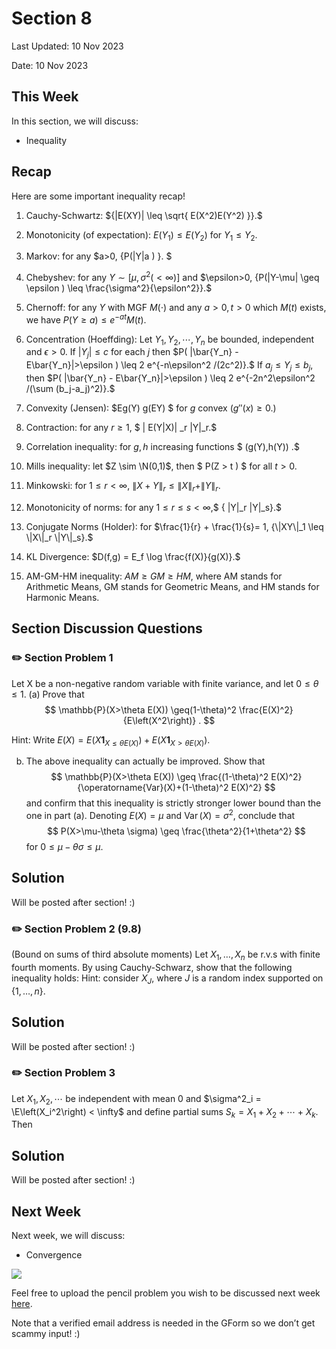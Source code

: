# Section 8 {.unnumbered}

Last Updated: 10 Nov 2023

Date: 10 Nov 2023


## This Week
In this section, we will discuss:

- Inequality


## Recap

Here are some important inequality recap!

1. Cauchy-Schwartz: ${|E(XY)| \leq \sqrt{ E(X^2)E(Y^2) }}.$ 

2. Monotonicity (of expectation): $E(Y_1) \leq E(Y_2)$ for $Y_1\leq Y_2.$

3. Markov: for any $a>0, {P(|Y|\geq a ) \leq \frac{E|Y|}{a} }. $ 

4. Chebyshev: for any $Y\sim [\mu,\sigma^2 (<\infty)]$ and $\epsilon>0, {P(|Y-\mu| \geq \epsilon ) \leq \frac{\sigma^2}{\epsilon^2}}.$

5. Chernoff: for any $Y$ with MGF $M(\cdot)$ and any $a>0,t>0$ which $M(t)$ exists, we have $P(Y\geq a ) \leq e^{-at}M(t).$ 

6. Concentration (Hoeffding): Let $Y_1,Y_2,\cdots,Y_n$ be bounded, independent and $\epsilon>0.$ If $|Y_j|\leq c$ for each $j$ then $P( |\bar{Y_n} - E\bar{Y_n}|>\epsilon ) \leq 2 e^{-n\epsilon^2 /(2c^2)}.$ If $a_j \leq Y_j \leq b_j$, then $P( |\bar{Y_n} - E\bar{Y_n}|>\epsilon ) \leq 2 e^{-2n^2\epsilon^2 /(\sum (b_j-a_j)^2)}.$

7. Convexity (Jensen): $Eg(Y) \geq g(EY) $ for $g$ convex ($g''(x) \geq 0.$)

8. Contraction: for any $r\geq 1$, $ \| E(Y|X)\| _r \leq \|Y\|_r.$

9. Correlation inequality: for $g,h$ increasing functions $ \cor(g(Y),h(Y)) \geq 0.$ 

10. Mills inequality: let $Z \sim \N(0,1)$, then $ P(Z > t ) \leq \frac{\varphi(t)}{t}$ for all $t>0.$

11. Minkowski: for $1\leq r <\infty$, $\|X+Y\|_r \leq \|X\|_r + \|Y\|_r.$

12. Monotonicity of norms: for any $1 \leq r \leq s <\infty$,$ { \|Y\|_r \leq \|Y\|_s}.$ 

13. Conjugate Norms (Holder): for $\frac{1}{r} + \frac{1}{s}= 1, {\|XY\|_1 \leq \|X\|_r \|Y\|_s}.$ 

14. KL Divergence: $D(f,g) = E_f \log \frac{f(X)}{g(X)}.$ 

15. AM-GM-HM inequality: $AM \geq GM \geq HM$, where AM stands for Arithmetic Means, GM stands for Geometric Means, and HM stands for Harmonic Means.



## Section Discussion Questions

### ✏️ Section Problem 1
Let $\mathrm{X}$ be a non-negative random variable with finite variance, and let $0 \leq \theta \leq 1$.
(a) Prove that
$$
\mathbb{P}(X>\theta E(X)) \geq(1-\theta)^2 \frac{E(X)^2}{E\left(X^2\right)} .
$$

Hint: Write $E(X)=E\left(X \mathbf{1}_{X \leq \theta E(X)}\right)+E\left(X \mathbf{1}_{X>\theta E(X)}\right)$.

(b) The above inequality can actually be improved. Show that
$$
\mathbb{P}(X>\theta E(X)) \geq \frac{(1-\theta)^2 E(X)^2}{\operatorname{Var}(X)+(1-\theta)^2 E(X)^2}
$$
and confirm that this inequality is strictly stronger lower bound than the one in part (a). Denoting $E(X)=\mu$ and $\operatorname{Var}(X)=\sigma^2$, conclude that
$$
P(X>\mu-\theta \sigma) \geq \frac{\theta^2}{1+\theta^2}
$$
for $0 \leq \mu-\theta \sigma \leq \mu$.

::: {.callout-tip collapse="true" appearance="simple"}

## Solution 
Will be posted after section! :)
<!--
(a) Following the hint, we write
$$
E(X)=E\left(X \mathbf{1}_{X \leq \theta E(X)}\right)+E\left(X \mathbf{1}_{X>\theta E(X)}\right) .
$$

The first addend
$$
E\left(X 1_{X \leq \theta E(X)}\right) \leq \theta E[X]
$$
while the second addend
$$
E\left(X 1_{X>\theta E(X)}\right) \leq E\left[X^2\right]^{1 / 2} \mathbb{P}(X>\theta E[X])^{1 / 2}
$$
by the Cauchy-Schwarz inequality. The desired inequality then follows.

(b) By the Cauchy-Schwarz inequality;
$$
E(X-\theta E[X]) \leq E\left((X-\theta E[X]) 1_{X>\theta E(X)}\right) \leq E\left[(X-\theta E[X])^2\right]^{1 / 2} \mathbb{P}(X>\theta E[X])^{1 / 2}
$$
which, after rearranging, implies that
$$
\mathbb{P}(X>\theta E[X]) \geq \frac{(1-\theta)^2 E[X]^2}{E\left[(X-\theta E[X])^2\right]}=\frac{(1-\theta)^2 E[X]^2}{\operatorname{Var}(X)+(1-\theta)^2 E[X]^2} .
$$

The lower bound in part (a) can be rewritten as
$$
\frac{(1-\theta)^2 E[X]^2}{\operatorname{Var}(X)+E[X]^2}
$$
which is strictly smaller than
$$
\frac{(1-\theta)^2 E[X]^2}{\operatorname{Var}(X)+(1-\theta)^2 E[X]^2}
$$
provided that $E[X]^2>0$ and $0<\theta \leq 1$.
The rest follows by considering the substitution $\theta=1-\tilde{\theta} \sigma / \mu$ for $0 \leq \mu-\tilde{\theta} \sigma \leq \mu$.
-->
:::


### ✏️ Section Problem 2 (9.8)
(Bound on sums of third absolute moments)  Let $X_{1} ,\dotsc ,X_{n}$ be r.v.s with finite fourth moments. By using Cauchy-Schwarz, show that the following inequality holds: 
\begin{equation*}
\sum _{j=1}^{n} E(|X_{j} |^{3} )\leq \sqrt{\left(\sum _{j=1}^{n} E(X_{j}^{2} )\right)\left(\sum _{j=1}^{n} E(X_{j}^{4} )\right)} .
\end{equation*}
 Hint: consider $X_{J}$, where $J$ is a random index supported on $\{1,\dotsc ,n\}$.

::: {.callout-tip collapse="true" appearance="simple"}

## Solution 
Will be posted after section! :)
<!--
Let $\displaystyle Y=X_{J}$, where $J$ is a random index supported on $\{1,\dotsc ,n\}$. By LOTP,
\begin{equation}
E\left( |Y|^{\ell }\right) =\frac{1}{n}\sum _{j=1}^{n} E\left( |X_{j} |^{\ell }\right)
\end{equation}
for $\displaystyle \ell =2,3,4$. By Cauchy-Schwarz,
\begin{equation*}
E\left( |Y|^{3}\right) \leq \sqrt{E\left( |Y|^{2}\right) E\left( |Y|^{4}\right)} .
\end{equation*}
So from (1), we get the inequality
\begin{equation*}
\frac{1}{n}\sum _{j=1}^{n} E\left( |X_{j} |^{3}\right) \leq \sqrt{\left(\frac{1}{n}\sum _{j=1}^{n} E\left( |X_{j} |^{2}\right)\right)\left(\frac{1}{n}\sum _{j=1}^{n} E\left( |X_{j} |^{4}\right)\right)} .
\end{equation*}
Removing the unnecessary absolute values on the left and multiplying both sides by $\displaystyle n$, we get the desired inequality.
-->
:::

### ✏️ Section Problem 3

Let $X_1,X_2,\cdots$ be independent with mean 0 and $\sigma^2_i = \E\left(X_i^2\right) < \infty$ and define partial sums $S_k = X_1 + X_2 + \cdots + X_k.$ Then 
\begin{equation}
P\left( \max_{1\leq k \leq n} |S_k| \geq \epsilon \right) \leq \frac{\E\left(S_n^2\right)}{\epsilon^2}. 
\end{equation}

::: {.callout-tip collapse="true" appearance="simple"}
## Solution 
Will be posted after section! :)
<!--
## Solution
Let $A_k = \{|S_k| \geq \epsilon, |S_i| < \epsilon \ \forall i < k\}$. This is the sets of events consisting of $X_1,\cdots, X_n$ such that $|S_k|$ is the first partial sum with absolute value greater than $\epsilon.$ We can see that $A_k$'s are disjoint and the union $$\cup_{i=1}^n A_i = \{\exists k\in\{1,...,n\} \ s.t. \  |S_k| \geq \epsilon\} = \{\max_{1\leq k \leq n } |S_k| \geq \epsilon\}.$$ 

We must have 
$$ \E\left(S_n^2\right) \geq \E\left(S_n^2 \mathbb{I} \left(\cup_{k=1}^n A_k\right)\right) = \sum_{k=1}^{n}\E\left(S_n^2 \mathbb{I}(A_k)\right),$$ because $A_k$'s are disjoint and indicator function is always $\leq 1$. For each $k$ we must have $S_n^2 = S_k^2 + 2(S_n-S_k)S_k + (S_n-S_k)^2$ and therefore 
$$
E\left(S_n^2 \mathbb{I}(A_k)\right) = E\left(S_k^2 \mathbb{I}(A_k)\right) + E\left( (S_n-S_k)^2 \mathbb{I}(A_k) \right)+ 2 E\left((S_n-S_k)S_k \mathbb{I}(A_k)\right) .$$ 
We know that $E\left( (S_n-S_k)^2 \mathbb{I}(A_k) \right) \geq 0$ and since $X_i$'s are iid and $\mathbb{I}(A_k)$ only depends on $X_1,\cdots,X_k$ we must have $$E\left((S_n-S_k)S_k \mathbb{I}(A_k)\right)  = E\left[S_n-S_k\right] E\left[S_k\mathbb{I}(A_k)\right]= 0.$$ 

More importantly $$E(S_k^2\mathbb{I}(A_k)) = \mathbb{P}(A_k) E\left[S_k^2|A_k\right] \geq \mathbb{P}(A_k)\epsilon^2.$$
So $$ \E\left(S_n^2 \mathbb{I}(A_k)\right) \geq \mathbb{P}(A_k) \epsilon^2 \quad \forall k.$$ Finally 
$$ E(S_n^2) \geq \sum_{k=1}^n \mathbb{P}(A_k)\epsilon^2 = \epsilon^2 \mathbb{P}\left(\cup_{k=1}^n A_k\right) = \epsilon^2 \mathbb{P}\left(\max_{1\leq k \leq n} |S_k| \geq \epsilon\right).$$
-->
:::



## Next Week
Next week, we will discuss:

- Convergence

![](assets/img/convergence.jpeg)

Feel free to upload the pencil problem you wish to be discussed next week [here](https://forms.gle/RBmMNYJp4u3qD5W79).

Note that a verified email address is needed in the GForm so we don't get scammy input! :) 

$\,$
